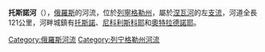 {{Infobox River | river_name = 托斯諾河
  | image_name = TosnoVodopad.JPG
  | caption = 
  | origin = 
  | mouth = [[涅瓦河|涅瓦河]]
  | basin_countries = 俄罗斯
  | length = 121公里
  | elevation = 60米
  | discharge = 
  | watershed = 
}}

'''托斯諾河'''（{{lang-ru|То́сна}}），[[俄羅斯|俄羅斯]]的河流，位於[[列寧格勒州|列寧格勒州]]，屬於[[涅瓦河|涅瓦河]]的左[[支流|支流]]，河道全長121公里，河畔城鎮有[[托斯諾|托斯諾]]、[[尼科利斯科耶|尼科利斯科耶]]和[[奧特拉德諾耶|奧特拉德諾耶]]。

[[Category:俄羅斯河流|Category:俄羅斯河流]]
[[Category:列宁格勒州河流|Category:列宁格勒州河流]]

{{俄羅斯地理小作品}}